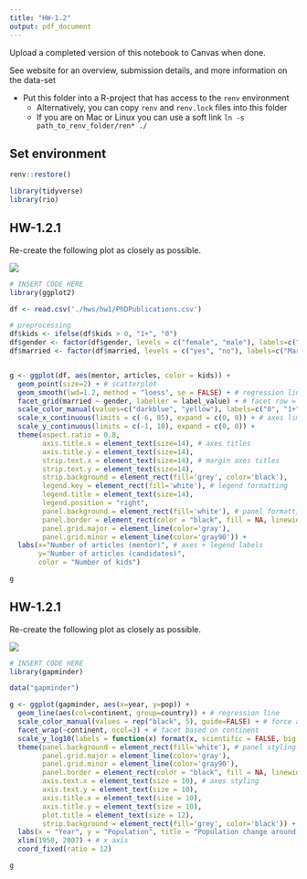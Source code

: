 ```yaml
---
title: "HW-1.2"
output: pdf_document
---
```


Upload a completed version of this notebook to Canvas when done.

See website for an overview, submission details, and more information on the data-set 

* Put this folder into a R-project that has access to the `renv` environment 
  * Alternatively, you can copy `renv` and `renv.lock` files into this folder
  * If you are on Mac or Linux you can use a soft link `ln -s path_to_renv_folder/ren* ./`
  
## Set environment 
```r
renv::restore()

library(tidyverse)
library(rio)
```


## HW-1.2.1

Re-create the following plot as closely as possible. 

![](img/phd.png)

```r
# INSERT CODE HERE
library(ggplot2)

df <- read.csv('./hws/hw1/PhDPublications.csv')

# preprocessing
df$kids <- ifelse(df$kids > 0, "1+", "0")
df$gender <- factor(df$gender, levels = c("female", "male"), labels=c("Female", "Male"))
df$married <- factor(df$married, levels = c("yes", "no"), labels=c("Married", "Unmarried"))


g <- ggplot(df, aes(mentor, articles, color = kids)) + 
  geom_point(size=2) + # scatterplot
  geom_smooth(lwd=1.2, method = "loess", se = FALSE) + # regression line
  facet_grid(married ~ gender, labeller = label_value) + # facet row = married, col = gender
  scale_color_manual(values=c("darkblue", "yellow"), labels=c("0", "1+")) + # diff. color based on # of kids
  scale_x_continuous(limits = c(-6, 85), expand = c(0, 0)) + # axes limits
  scale_y_continuous(limits = c(-1, 18), expand = c(0, 0)) +
  theme(aspect.ratio = 0.8,
        axis.title.x = element_text(size=14), # axes titles
        axis.title.y = element_text(size=14),
        strip.text.x = element_text(size=14), # margin axes titles
        strip.text.y = element_text(size=14),
        strip.background = element_rect(fill='grey', color='black'),
        legend.key = element_rect(fill='white'), # legend formatting
        legend.title = element_text(size=14),
        legend.position = "right",
        panel.background = element_rect(fill='white'), # panel formatting
        panel.border = element_rect(color = "black", fill = NA, linewidth = 0.5),
        panel.grid.major = element_line(color='gray'),
        panel.grid.minor = element_line(color='gray90')) +
  labs(x="Number of articles (mentor)", # axes + legend labels
       y="Number of articles (candidates)", 
       color = "Number of kids")

g
```

## HW-1.2.1

Re-create the following plot as closely as possible. 

![](img/gapminder.png)


```r
# INSERT CODE HERE
library(gapminder)

data("gapminder")

g <- ggplot(gapminder, aes(x=year, y=pop)) +
  geom_line(aes(col=continent, group=country)) + # regression line
  scale_color_manual(values = rep("black", 5), guide=FALSE) + # force all lines to be black
  facet_wrap(~continent, ncol=3) + # facet based on continent
  scale_y_log10(labels = function(x) format(x, scientific = FALSE, big.mark = ",")) + # make y axis log scale
  theme(panel.background = element_rect(fill='white'), # panel styling
        panel.grid.major = element_line(color='gray'),
        panel.grid.minor = element_line(color='gray90'),
        panel.border = element_rect(color = "black", fill = NA, linewidth = 0.5),
        axis.text.x = element_text(size = 10), # axes styling
        axis.text.y = element_text(size = 10),
        axis.title.x = element_text(size = 10),
        axis.title.y = element_text(size = 10),
        plot.title = element_text(size = 12),
        strip.background = element_rect(fill='grey', color='black')) + # outer box around continents
  labs(x = "Year", y = "Population", title = "Population change around the world, 1957-2007") + # axes labels + title
  xlim(1950, 2007) + # x axis
  coord_fixed(ratio = 12)

g
```

